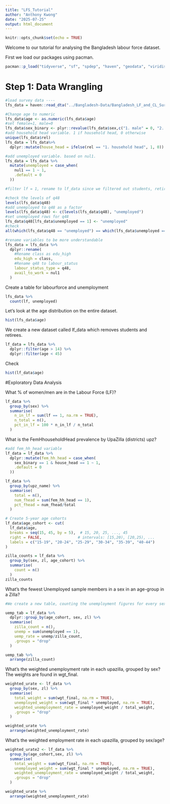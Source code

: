 ```yaml
---
title: "LFS_Tutorial"
author: "Anthony Kwong"
date: "2025-07-25"
output: html_document
---
```


```r
knitr::opts_chunk$set(echo = TRUE)
```

Welcome to our tutorial for analysing the Bangladesh labour force dataset. 

First we load our packages using pacman. 

```r
pacman::p_load("tidyverse", "sf", "spdep", "haven", "geodata", "viridis", "INLA")
```

# Step 1: Data Wrangling

```r
#load survey data ----
lfs_data = haven::read_dta("../Bangladesh-Data/Bangladesh_LF_and_CL_Survey_2013/Dataset/LFS-2013-By Quarter.dta") %>% as_factor()

#Change age to numeric
lfs_data$age <- as.numeric(lfs_data$age)
#set female=1, male=0
lfs_data$sex_binary <- plyr::revalue(lfs_data$sex,c("1. male" = 0, "2. female" = 1))
#add household head variable. 1 if household head, 0 otherwise
unique(lfs_data$rel)
lfs_data = lfs_data%>%
  dplyr::mutate(house_head = ifelse(rel == "1. household head", 1, 0))

#add unemployed variable. based on nul1.
lfs_data = lfs_data %>%
  mutate(unemployed = case_when(
    nul1 == 1 ~ 1,
    .default = 0
  ))

#filter lf = 1, rename to lf_data since we filtered out students, retired etc

#check the levels of q48
levels(lfs_data$q48)
#add unemployed to q48 as a factor
levels(lfs_data$q48) <- c(levels(lfs_data$q48), "unemployed")
#set unemployed rows for q48
lfs_data$q48[lfs_data$unemployed == 1] <- "unemployed"
#check 
all(which(lfs_data$q48 == "unemployed") == which(lfs_data$unemployed == 1))

#rename variables to be more understandable
lfs_data = lfs_data %>%
  dplyr::rename(
    #Rename class as edu_high
    edu_high = class,
    #Rename q48 to labour_status
    labour_status_type = q48,
    avail_to_work = nul1
  )
```
Create a table for labourforce and unemployment

```r
lfs_data %>%
  count(lf, unemployed)
```

Let's look at the age distribution on the entire dataset.

```r
hist(lfs_data$age)
```

We create a new dataset called lf_data which removes students and retirees. 

```r
lf_data = lfs_data %>% 
  dplyr::filter(age > 14) %>%
  dplyr::filter(age < 45)
```

Check

```r
hist(lf_data$age)
```

#Exploratory Data Analysis

What % of women/men are in the Labour Force (LF)?

```r
lf_data %>%
  group_by(sex) %>%
  summarise(
    n_in_lf = sum(lf == 1, na.rm = TRUE),
    n_total = n(),
    pct_in_lf = 100 * n_in_lf / n_total
  )
```
What is the FemHhouseholdHead prevalence by UpaZilla (districts) upz?

```r
#add fem_hh_head variable
lf_data = lf_data %>%
  dplyr::mutate(fem_hh_head = case_when(
    sex_binary == 1 & house_head == 1 ~ 1,
    .default = 0
  ))
```

```r
lf_data %>%
  group_by(upz_name) %>%
  summarise(
    total = n(),
    num_fhead = sum(fem_hh_head == 1),
    pct_fhead = num_fhead/total
  )
```
```r
# Create 5-year age cohorts
lf_data$age_cohort <- cut(
  lf_data$age,
  breaks = seq(15, 45, by = 5),  # 15, 20, 25, ..., 45
  right = FALSE,                # intervals: [15,20), [20,25), ...
  labels = c("15-19", "20-24", "25-29", "30-34", "35-39", "40-44")
)

zilla_counts = lf_data %>%
  group_by(sex, zl, age_cohort) %>%
  summarise(
    count = n()
  )
zilla_counts
```

What's the fewest Unemployed sample members in a sex in an age-group in a Zilla? 

```r
#We create a new table, counting the unemployment figures for every sex/age category. 

uemp_tab = lf_data %>%
  dplyr::group_by(age_cohort, sex, zl) %>%
  summarise(
    zilla_count = n(),
    unemp = sum(unemployed == 1),
    uemp_rate = unemp/zilla_count,
    .groups = "drop"
  )

uemp_tab %>% 
  arrange(zilla_count)
```
What's the weighted unemployment rate in each upazilla, grouped by sex? The weights are found in wgt_final. 

```r
weighted_urate <- lf_data %>%
  group_by(sex, zl) %>%
  summarise(
    total_weight = sum(wgt_final, na.rm = TRUE),
    unemployed_weight = sum(wgt_final * unemployed, na.rm = TRUE),
    weighted_unemployment_rate = unemployed_weight / total_weight,
    .groups = "drop"
  )

weighted_urate %>%
  arrange(weighted_unemployment_rate)
```

What's the weighted employment rate in each upazilla, grouped by sex/age? 

```r
weighted_urate2 <- lf_data %>%
  group_by(age_cohort,sex, zl) %>%
  summarise(
    total_weight = sum(wgt_final, na.rm = TRUE),
    unemployed_weight = sum(wgt_final * unemployed, na.rm = TRUE),
    weighted_unemployment_rate = unemployed_weight / total_weight,
    .groups = "drop"
  )

weighted_urate %>%
  arrange(weighted_unemployment_rate)
```



